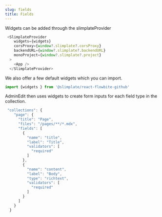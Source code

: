 ```yaml
---
slug: fields
title: Fields
---
```

Widgets can be added through the slimplateProvider

```jsx
 <SlimplateProvider
    widgets={widgets}
    corsProxy={window?.slimplate?.corsProxy}
    backendURL={window?.slimplate?.backendURL}
    monoProject={window?.slimplate?.project}
  >
    <App />
  </SlimplateProvider>
```

We also offer a few default widgets which you can import.

```jsx
import {widgets } from '@slimplate/react-flowbite-github'
```

AdminEdit then uses widgets to create form inputs for each field type in the collection.

```jsx
 "collections": {
    "page": {
      "title": "Page",
      "files": "/pages/**/*.mdx",
      "fields": [
        {
          "name": "title",
          "label": "Title",
          "validators": [
            "required"
          ]
        },
        {
          "name": "content",
          "label": "Body",
          "type": "richtext",
          "validators": [
            "required"
          ]
        }
      ]
    }
  }
```

